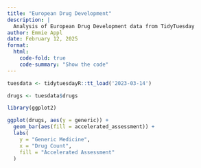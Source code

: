 ```yaml
---
title: "European Drug Development"
description: |
  Analysis of European Drug Development data from TidyTuesday
author: Emmie Appl
date: February 12, 2025
format:
  html:
    code-fold: true
    code-summary: "Show the code"
---
```


```r
tuesdata <- tidytuesdayR::tt_load('2023-03-14')

drugs <- tuesdata$drugs

library(ggplot2)

ggplot(drugs, aes(y = generic)) +
  geom_bar(aes(fill = accelerated_assessment)) +
  labs(
    y = "Generic Medicine",
    x = "Drug Count",
    fill = "Accelerated Assessment"
  )
```
